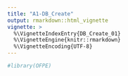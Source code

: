 ```yaml
---
title: "A1-DB_Create"
output: rmarkdown::html_vignette
vignette: >
  %\VignetteIndexEntry{DB_Create_01}
  %\VignetteEngine{knitr::rmarkdown}
  %\VignetteEncoding{UTF-8}
---
```


```r
#library(OFPE)
```
